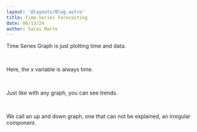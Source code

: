 ```yaml
---
layout: '@layouts/Blog.astro'
title: Time-Series Forecasting
date: 06/13/24
author: Sarai Marte
---
```


Time Series Graph is just plotting time and data.

&nbsp;&nbsp;&nbsp;&nbsp;

Here, the x variable is always time. 

&nbsp;&nbsp;&nbsp;&nbsp;

Just like with any graph, you can see trends. 

&nbsp;&nbsp;&nbsp;&nbsp;

We call an up and down graph, one that can not be explained, an irregular component. 

&nbsp;&nbsp;&nbsp;&nbsp;




